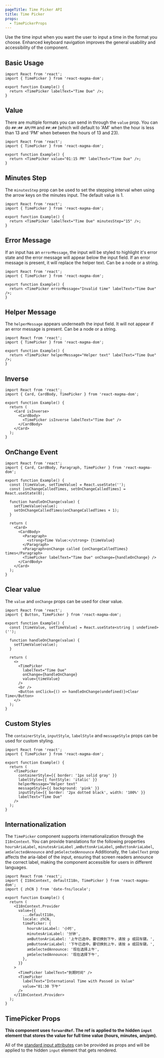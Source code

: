 ```yaml
---
pageTitle: Time Picker API
title: Time Picker
props:
  - TimePickerProps
---
```


<PageContent componentName="time_picker" type="api">

<LeadParagraph>
  Use the time input when you want the user to input a time in the format you
  choose. Enhanced keyboard navigation improves the general usability and
  accessibility of the component.
</LeadParagraph>

## Basic Usage

```tsx
import React from 'react';
import { TimePicker } from 'react-magma-dom';

export function Example() {
  return <TimePicker labelText="Time Due" />;
}
```

## Value

There are multiple formats you can send in through the `value` prop. You can do `##:## AM/PM` and `##:##` (which will default to 'AM' when the hour is less than 13 and 'PM' when between the hours of 13 and 23).

```tsx
import React from 'react';
import { TimePicker } from 'react-magma-dom';

export function Example() {
  return <TimePicker value="01:15 PM" labelText="Time Due" />;
}
```

## Minutes Step

The `minutesStep` prop can be used to set the stepping interval when using the arrow keys on the minutes input. The default value is 1.

```tsx
import React from 'react';
import { TimePicker } from 'react-magma-dom';

export function Example() {
  return <TimePicker labelText="Time Due" minutesStep="15" />;
}
```

## Error Message

If an input has an `errorMessage`, the input will be styled to highlight it's error state and the error message will appear below the input field.
If an error message is present, it will replace the helper text. Can be a node or a string.

```tsx
import React from 'react';
import { TimePicker } from 'react-magma-dom';

export function Example() {
  return <TimePicker errorMessage="Invalid time" labelText="Time Due" />;
}
```

## Helper Message

The `helperMessage` appears underneath the input field. It will not appear if an error message is present. Can be a node or a string.

```tsx
import React from 'react';
import { TimePicker } from 'react-magma-dom';

export function Example() {
  return <TimePicker helperMessage="Helper text" labelText="Time Due" />;
}
```

## Inverse

```tsx
import React from 'react';
import { Card, CardBody, TimePicker } from 'react-magma-dom';

export function Example() {
  return (
    <Card isInverse>
      <CardBody>
        <TimePicker isInverse labelText="Time Due" />
      </CardBody>
    </Card>
  );
}
```

## OnChange Event

```tsx
import React from 'react';
import { Card, CardBody, Paragraph, TimePicker } from 'react-magma-dom';

export function Example() {
  const [timeValue, setTimeValue] = React.useState('');
  const [onChangeCalledTimes, setOnChangeCalledTimes] = React.useState(0);

  function handleOnChange(value) {
    setTimeValue(value);
    setOnChangeCalledTimes(onChangeCalledTimes + 1);
  }

  return (
    <Card>
      <CardBody>
        <Paragraph>
          <strong>Time Value:</strong> {timeValue}
        </Paragraph>
        <Paragraph>onChange called {onChangeCalledTimes} times</Paragraph>
        <TimePicker labelText="Time Due" onChange={handleOnChange} />
      </CardBody>
    </Card>
  );
}
```

## Clear value

The `value` and `onChange` props can be used for clear value.

```tsx
import React from 'react';
import { Button, TimePicker } from 'react-magma-dom';

export function Example() {
  const [timeValue, setTimeValue] = React.useState<string | undefined>('');

  function handleOnChange(value) {
    setTimeValue(value);
  }

  return (
    <>
      <TimePicker
        labelText="Time Due"
        onChange={handleOnChange}
        value={timeValue}
      />
      <br />
      <Button onClick={() => handleOnChange(undefined)}>Clear Time</Button>
    </>
  );
}
```

## Custom Styles

The `containerStyle`, `inputStyle`, `labelStyle` and `messageStyle` props can be used for custom styling.

```tsx
import React from 'react';
import { TimePicker } from 'react-magma-dom';

export function Example() {
  return (
    <TimePicker
      containerStyle={{ border: '1px solid gray' }}
      labelStyle={{ fontStyle: 'italic' }}
      helperMessage="Helper text"
      messageStyle={{ background: 'pink' }}
      inputStyle={{ border: '2px dotted black', width: '100%' }}
      labelText="Time Due"
    />
  );
}
```

## Internationalization

The `TimePicker` component supports internationalization through the `I18nContext`. You can provide translations for the following properties `hoursAriaLabel`, `minutesAriaLabel` ,`amButtonAriaLabel`, `pmButtonAriaLabel`, `amSelectedAnnounce` and `pmSelectedAnnounce` Additionally, the `labelText` prop affects the aria-label of the input, ensuring that screen readers announce the correct label, making the component accessible for users in different languages.

```tsx
import React from 'react';
import { I18nContext, defaultI18n, TimePicker } from 'react-magma-dom';
import { zhCN } from 'date-fns/locale';

export function Example() {
  return (
    <I18nContext.Provider
      value={{
        ...defaultI18n,
        locale: zhCN,
        timePicker: {
          hoursAriaLabel: '小时',
          minutesAriaLabel: '分钟',
          amButtonAriaLabel: '上午已选中。要切换到下午，请按 p 或回车键。',
          pmButtonAriaLabel: '下午已选中。要切换到上午，请按 a 或回车键。',
          amSelectedAnnounce: '现在选择上午',
          pmSelectedAnnounce: '现在选择下午',
        },
      }}
    >
      <TimePicker labelText="到期时间" />
      <TimePicker
        labelText="International Time with Passed in Value"
        value="01:30 下午"
      />
    </I18nContext.Provider>
  );
}
```

## TimePicker Props

**This component uses `forwardRef`. The ref is applied to the hidden `input` element that stores the value for full time value (hours, minutes, am/pm).**

All of the [standard input attributes](https://developer.mozilla.org/en-US/docs/Web/HTML/Element/input) can be provided as props and will be applied to the hidden `input` element that gets rendered.

<TimePickerProps />

</PageContent>
